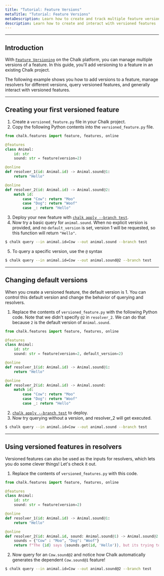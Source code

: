 ```yaml
---
title: "Tutorial: Feature Versions"
metaTitle: "Tutorial: Feature Versions"
metaDescription: Learn how to create and track multiple feature versions with Chalk.
description: Learn how to create and interact with versioned features
---
```


---

## Introduction

With [`Feature Versioning`](/docs/feature-versions) on the Chalk
platform, you can manage multiple versions of a feature.
In this guide, you'll add versioning to a feature in an existing
Chalk project.

The following example shows you how to add versions to a feature,
manage resolvers for different versions, query versioned features,
and generally interact with versioned features.

---

## Creating your first versioned feature


1. Create a `versioned_feature.py` file in your Chalk project.
2. Copy the following Python contents into the `versioned_feature.py` file.

```python
from chalk.features import feature, features, online

@features
class Animal:
    id: str
    sound: str = feature(version=2)

@online
def resolver_1(id: Animal.id) -> Animal.sound@1:
    return "Hello"

@online
def resolver_2(id: Animal.id) -> Animal.sound@2:
    match id:
        case "Cow": return "Moo"
        case "Dog": return "Woof"
        case _: return "Hello"
```

3. Deploy your new feature with [`chalk apply --branch test`](/cli/apply#branch).
4. Now try a basic query for `animal.sound`. When no explicit version is provided, and no `default_version` is set, version 1 will be requested, so this function will return `"Hello"`.
```bash
$ chalk query --in animal.id=Cow --out animal.sound --branch test
```
5. To query a specific version, use the `@` syntax
```bash
$ chalk query --in animal.id=Cow --out animal.sound@2 --branch test
```

---

## Changing default versions

When you create a versioned feature, the default version is 1.
You can control this default version and change the behavior of querying and resolvers.

1. Replace the contents of `versioned_feature.py` with the following Python code.  Note that we didn't specify `@2` in `resolver_2`.  We can do that because `2` is the default version of `Animal.sound`.
```python
from chalk.features import feature, features, online

@features
class Animal:
    id: str
    sound: str = feature(version=2, default_version=2)

@online
def resolver_1(id: Animal.id) -> Animal.sound@1:
    return "Hello"

@online
def resolver_2(id: Animal.id) -> Animal.sound:
    match id:
        case "Cow": return "Moo"
        case "Dog": return "Woof"
        case _: return "Hello"
```
2. [`chalk apply --branch test`](/cli/apply#branch) to deploy.
3. Now try querying without a version, and resolver_2 will get executed.
```bash
$ chalk query --in animal.id=Cow --out animal.sound --branch test
```
---

## Using versioned features in resolvers

Versioned features can also be used as the inputs for resolvers,
which lets you do some clever things!
Let's check it out.

1. Replace the contents of `versioned_features.py` with this code.

```python
from chalk.features import feature, features, online

@features
class Animal:
    id: str
    sound: str = feature(version=2)

@online
def resolver_1(id: Animal.id) -> Animal.sound@1:
    return "Hello"

@online
def resolver_2(id: Animal.id, sound: Animal.sound@1) -> Animal.sound@2:
    sounds = {"Cow" : "Moo", "Dog": "Woof"}
    return f"The {id} says {sounds.get(id, 'Hello')}, but its trying to say {sound}"
```

2. Now query for an `Cow.sound@2` and notice how Chalk automatically generates the dependent `Cow.sound@1` feature!

```bash
$ chalk query --in animal.id=Cow --out animal.sound@2 --branch test
```
